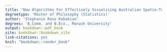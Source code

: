 ```yaml
---
title: 'New Algorithms For Effectively Visualising Australian Spatio-Temporal Disease Data'
degreetype: 'Master of Philosophy (Statistics)'
author: 'Stephanie Rose Kobakian'
degrees: 'B.Comm. and B.Eco., Monash University'
output: bookdown::pdf_book
site: bookdown::bookdown_site
link-citations: yes
knit: "bookdown::render_book"
---
```


<!-- 
Edit these lines as appropriate.
The actual thesis content is in several Rmd files.

You'll need to edit the _bookdown.yml file to set the order in which you'd like them to appear. 

If you have specific LaTeX packages to add, put them in monashthesis.tex.

You will need to ensure you have installed the knitr and bookdown packages for R.

You will also need LaTeX installed on your computer.
-->
